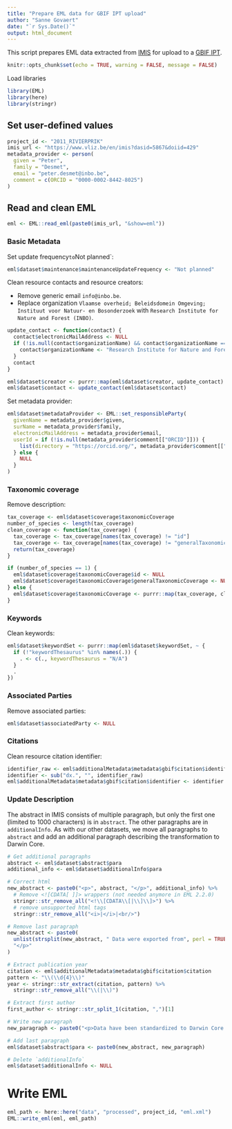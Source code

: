 ```yaml
---
title: "Prepare EML data for GBIF IPT upload"
author: "Sanne Govaert"
date: "`r Sys.Date()`"
output: html_document
---
```


This script prepares EML data extracted from [IMIS](https://www.vliz.be/en/imis?module=dataset) for upload to a [GBIF IPT](https://gbif.org/ipt).

```r
knitr::opts_chunk$set(echo = TRUE, warning = FALSE, message = FALSE)
```

Load libraries

```r
library(EML)
library(here)
library(stringr)
```

## Set user-defined values

```r
project_id <- "2011_RIVIERPRIK"
imis_url <- "https://www.vliz.be/en/imis?dasid=5867&doiid=429"
metadata_provider <- person(
  given = "Peter",
  family = "Desmet",
  email = "peter.desmet@inbo.be",
  comment = c(ORCID = "0000-0002-8442-8025")
)
```

## Read and clean EML 

```r
eml <- EML::read_eml(paste0(imis_url, "&show=eml"))
```

### Basic Metadata

Set update frequency` to `Not planned`:

```r
eml$dataset$maintenance$maintenanceUpdateFrequency <- "Not planned"
```

Clean resource contacts and resource creators:

- Remove generic email `info@inbo.be`.
- Replace organization `Vlaamse overheid; Beleidsdomein Omgeving; Instituut voor Natuur- en Bosonderzoek` with `Research Institute for Nature and Forest (INBO)`.

```r
update_contact <- function(contact) {
  contact$electronicMailAddress <- NULL
  if (!is.null(contact$organizationName) && contact$organizationName == "Vlaamse overheid; Beleidsdomein Omgeving; Instituut voor Natuur- en Bosonderzoek") {
    contact$organizationName <- "Research Institute for Nature and Forest (INBO)"
  }
  contact
}

eml$dataset$creator <- purrr::map(eml$dataset$creator, update_contact)
eml$dataset$contact <- update_contact(eml$dataset$contact)
```

Set metadata provider:

```r
eml$dataset$metadataProvider <- EML::set_responsibleParty(
  givenName = metadata_provider$given,
  surName = metadata_provider$family,
  electronicMailAddress = metadata_provider$email,
  userId = if (!is.null(metadata_provider$comment[["ORCID"]])) {
    list(directory = "https://orcid.org/", metadata_provider$comment[["ORCID"]])
  } else {
    NULL
  }
)
```

### Taxonomic coverage

Remove description:

```r
tax_coverage <- eml$dataset$coverage$taxonomicCoverage
number_of_species <- length(tax_coverage)
clean_coverage <- function(tax_coverage) {
  tax_coverage <- tax_coverage[names(tax_coverage) != "id"]
  tax_coverage <- tax_coverage[names(tax_coverage) != "generalTaxonomicCoverage"]
  return(tax_coverage)
}

if (number_of_species == 1) {
  eml$dataset$coverage$taxonomicCoverage$id <- NULL
  eml$dataset$coverage$taxonomicCoverage$generalTaxonomicCoverage <- NULL
} else {
  eml$dataset$coverage$taxonomicCoverage <- purrr::map(tax_coverage, clean_coverage)
}
```

### Keywords

Clean keywords:

```r
eml$dataset$keywordSet <- purrr::map(eml$dataset$keywordSet, ~ {
  if (!"keywordThesaurus" %in% names(.)) {
    . <- c(., keywordThesaurus = "N/A")
  }
  .
})
```

### Associated Parties

Remove associated parties:

```r
eml$dataset$associatedParty <- NULL
```

### Citations

Clean resource citation identifier:

```r
identifier_raw <- eml$additionalMetadata$metadata$gbif$citation$identifier
identifier <- sub("dx.", "", identifier_raw)
eml$additionalMetadata$metadata$gbif$citation$identifier <- identifier
```

### Update Description

The abstract in IMIS consists of multiple paragraph, but only the first one (limited to 1000 characters) is in `abstract`. The other paragraphs are in `additionalInfo`. As with our other datasets, we move all paragraphs to `abstract` and add an additional paragraph describing the transformation to Darwin Core.

```r
# Get additional paragraphs
abstract <- eml$dataset$abstract$para
additional_info <- eml$dataset$additionalInfo$para

# Correct html
new_abstract <- paste0("<p>", abstract, "</p>", additional_info) %>% 
  # Remove <![CDATA[ ]]> wrappers (not needed anymore in EML 2.2.0)
  stringr::str_remove_all("<!\\[CDATA\\[|\\]\\]>") %>% 
  # remove unsupported html tags
  stringr::str_remove_all("<i>|</i>|<br/>")

# Remove last paragraph
new_abstract <- paste0(
  unlist(strsplit(new_abstract, " Data were exported from", perl = TRUE))[[1]],
  "</p>"
)

# Extract publication year
citation <- eml$additionalMetadata$metadata$gbif$citation$citation
pattern <- "\\(\\d{4}\\)"
year <- stringr::str_extract(citation, pattern) %>% 
  stringr::str_remove_all("\\(|\\)")

# Extract first author
first_author <- stringr::str_split_1(citation, ",")[1]

# Write new paragraph
new_paragraph <- paste0("<p>Data have been standardized to Darwin Core using the <a href=\"https://inbo.github.io/etn/\">etn</a> package and are downsampled to the first detection per hour. The original data are managed in the European Tracking Network data platform (<a href=\"https://lifewatch.be/etn/\">https://lifewatch.be/etn/</a>) and are available in ", first_author, " et al. (", year, ", <a href=\"", identifier, "\">", identifier, "</a>).</p>")

# Add last paragraph
eml$dataset$abstract$para <- paste0(new_abstract, new_paragraph)

# Delete `additionalInfo`
eml$dataset$additionalInfo <- NULL
```

# Write EML

```r
eml_path <- here::here("data", "processed", project_id, "eml.xml")
EML::write_eml(eml, eml_path)
```
